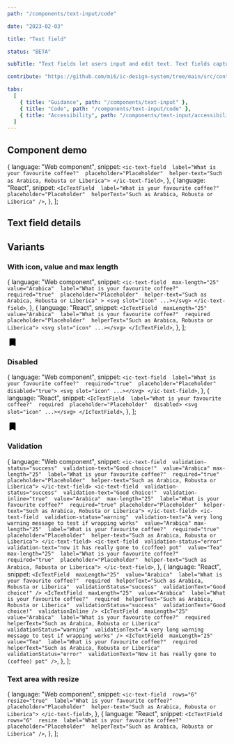 ```yaml
---
path: "/components/text-input/code"

date: "2023-02-03"

title: "Text field"

status: "BETA"

subTitle: "Text fields let users input and edit text. Text fields capture a single line of text and text areas capture multiple lines of text."

contribute: "https://github.com/mi6/ic-design-system/tree/main/src/content/structured/components/text-input"

tabs:
  [
    { title: "Guidance", path: "/components/text-input" },
    { title: "Code", path: "/components/text-input/code" },
    { title: "Accessibility", path: "/components/text-input/accessibility" },
  ]
---
```



## Component demo

  {
    language: "Web component",
    snippet: `<ic-text-field 
    label="What is your favourite coffee?" 
    placeholder="Placeholder" 
    helper-text="Such as Arabica, Robusta or Liberica">
</ic-text-field>`,
  },
  {
    language: "React",
    snippet: `<IcTextField 
    label="What is your favourite coffee?" 
    placeholder="Placeholder" 
    helperText="Such as Arabica, Robusta or Liberica" />`,
  },
];

<ComponentPreview snippets={snippetsDefault}>
  <IcTextField
    label="What is your favourite coffee?"
    placeholder="Placeholder"
    helperText="Such as Arabica, Robusta or Liberica"
  />
</ComponentPreview>

## Text field details

<ComponentDetails component="ic-text-field" />

## Variants

### With icon, value and max length

  {
    language: "Web component",
    snippet: `<ic-text-field 
    max-length="25" 
    value="Arabica" 
    label="What is your favourite coffee?" 
    required="true" 
    placeholder="Placeholder" 
    helper-text="Such as Arabica, Robusta or Liberica" >
  <svg slot="icon" ...></svg>
</ic-text-field>`,
  },
  {
    language: "React",
    snippet: `<IcTextField 
    maxLength="25" 
    value="Arabica" 
    label="What is your favourite coffee?" 
    required 
    placeholder="Placeholder" 
    helperText="Such as Arabica, Robusta or Liberica">
  <svg slot="icon" ...></svg>
</IcTextField>`,
  },
];

<ComponentPreview snippets={snippetsIconValueMaxLength}>
  <IcTextField
    maxLength="25"
    value="Arabica"
    label="What is your favourite coffee?"
    required
    placeholder="Placeholder"
    helperText="Such as Arabica, Robusta or Liberica"
  >
    <svg
      slot="icon"
      xmlns="http://www.w3.org/2000/svg"
      height="24px"
      viewBox="0 0 24 24"
      width="24px"
      fill="#000000"
    >
      <path d="M0 0h24v24H0z" fill="none" />
      <path d="M17 3H7c-1.1 0-1.99.9-1.99 2L5 21l7-3 7 3V5c0-1.1-.9-2-2-2z" />
    </svg>
  </IcTextField>
</ComponentPreview>

### Disabled

  {
    language: "Web component",
    snippet: `<ic-text-field 
    label="What is your favourite coffee?" 
    required="true" 
    placeholder="Placeholder" 
    disabled="true">
  <svg slot="icon" ...></svg>
</ic-text-field>`,
  },
  {
    language: "React",
    snippet: `<IcTextField 
    label="What is your favourite coffee?" 
    required 
    placeholder="Placeholder" 
    disabled>
  <svg slot="icon" ...></svg>
</IcTextField>`,
  },
];

<ComponentPreview snippets={snippetsDisabled}>
  <IcTextField
    label="What is your favourite coffee?"
    required
    placeholder="Placeholder"
    disabled
  >
    <svg
      slot="icon"
      xmlns="http://www.w3.org/2000/svg"
      height="24px"
      viewBox="0 0 24 24"
      width="24px"
      fill="#000000"
    >
      <path d="M0 0h24v24H0z" fill="none" />
      <path d="M17 3H7c-1.1 0-1.99.9-1.99 2L5 21l7-3 7 3V5c0-1.1-.9-2-2-2z" />
    </svg>
  </IcTextField>
</ComponentPreview>

### Validation

  {
    language: "Web component",
    snippet: `<ic-text-field 
    validation-status="success" 
    validation-text="Good choice!" 
    value="Arabica" max-length="25" 
    label="What is your favourite coffee?" 
    required="true" placeholder="Placeholder" 
    helper-text="Such as Arabica, Robusta or Liberica">
</ic-text-field>
<ic-text-field 
  validation-status="success" 
  validation-text="Good choice!" 
  validation-inline="true" 
  value="Arabica" 
  max-length="25" 
  label="What is your favourite coffee?" 
  required="true" placeholder="Placeholder" 
  helper-text="Such as Arabica, Robusta or Liberica">
</ic-text-field>
<ic-text-field 
  validation-status="warning" 
  validation-text="A very long warning message to test if wrapping works" 
  value="Arabica"
  max-length="25" 
  label="What is your favourite coffee?" 
  required="true" 
  placeholder="Placeholder" 
  helper-text="Such as Arabica, Robusta or Liberica">
</ic-text-field>
<ic-text-field 
  validation-status="error" 
  validation-text="now it has really gone to (coffee) pot" 
  value="Tea" 
  max-length="25" 
  label="What is your favourite coffee?" 
  required="true" 
  placeholder="Placeholder" 
  helper-text="Such as Arabica, Robusta or Liberica">
</ic-text-field>`,
  },
  {
    language: "React",
    snippet: `<IcTextField 
    maxLength="25" 
    value="Arabica" 
    label="What is your favourite coffee?" 
    required 
    helperText="Such as Arabica, Robusta or Liberica" 
    validationStatus="success" 
    validationText="Good choice!" />
<IcTextField 
  maxLength="25" 
  value="Arabica" 
  label="What is your favourite coffee?" 
  required 
  helperText="Such as Arabica, Robusta or Liberica" 
  validationStatus="success" 
  validationText="Good choice!" 
  validationInline />
<IcTextField 
  maxLength="25" 
  value="Arabica" 
  label="What is your favourite coffee?" 
  required 
  helperText="Such as Arabica, Robusta or Liberica" 
  validationStatus="warning" 
  validationText="A very long warning message to test if wrapping works" />
<IcTextField 
  maxLength="25" 
  value="Tea" 
  label="What is your favourite coffee?" 
  required helperText="Such as Arabica, Robusta or Liberica" 
  validationStatus="error" 
  validationText="Now it has really gone to (coffee) pot" />`,
  },
];

<ComponentPreview snippets={snippetsValidation}>
  <div style={{ display: "flex", flexDirection: "column", gap: "8px" }}>
    <IcTextField
      maxLength="25"
      value="Arabica"
      label="What is your favourite coffee?"
      required
      helperText="Such as Arabica, Robusta or Liberica"
      validationStatus="success"
      validationText="Good choice!"
    />
    <IcTextField
      maxLength="25"
      value="Arabica"
      label="What is your favourite coffee?"
      required
      helperText="Such as Arabica, Robusta or Liberica"
      validationStatus="success"
      validationText="Good choice!"
      validationInline
    />
    <IcTextField
      maxLength="25"
      value="Arabica"
      label="What is your favourite coffee?"
      required
      helperText="Such as Arabica, Robusta or Liberica"
      validationStatus="warning"
      validationText="A very long warning message to test if wrapping works"
    />
    <IcTextField
      maxLength="25"
      value="Tea"
      label="What is your favourite coffee?"
      required
      helperText="Such as Arabica, Robusta or Liberica"
      validationStatus="error"
      validationText="Now it has really gone to (coffee) pot"
    />
  </div>
</ComponentPreview>

### Text area with resize

  {
    language: "Web component",
    snippet: `<ic-text-field 
    rows="6" 
    resize="true" 
    label="What is your favourite coffee?" 
    placeholder="Placeholder" 
    helper-text="Such as Arabica, Robusta or Liberica">
</ic-text-field>`,
  },
  {
    language: "React",
    snippet: `<IcTextField 
    rows="6" 
    resize 
    label="What is your favourite coffee?" 
    placeholder="Placeholder" 
    helperText="Such as Arabica, Robusta or Liberica" />`,
  },
];

<ComponentPreview snippets={snippetsTextArea}>
  <IcTextField
    rows="6"
    resize
    label="What is your favourite coffee?"
    placeholder="Placeholder"
    helperText="Such as Arabica, Robusta or Liberica"
  />
</ComponentPreview>
